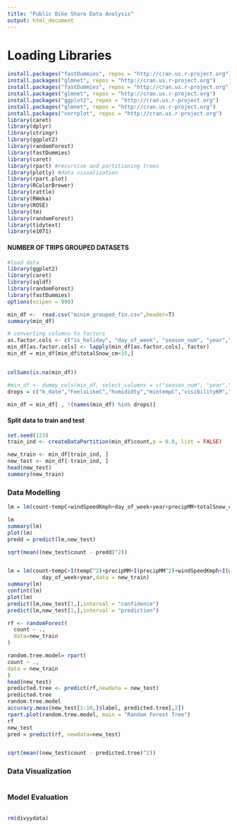 ```yaml
---
title: "Public Bike Share Data Analysis"
output: html_document
--- 
```


# Loading Libraries #

```r
install.packages("fastDummies", repos = "http://cran.us.r-project.org")
install.packages("glmnet", repos = "http://cran.us.r-project.org")
install.packages("fastDummies", repos = "http://cran.us.r-project.org")
install.packages("glmnet", repos = "http://cran.us.r-project.org")
install.packages("ggplot2", repos = "http://cran.us.r-project.org")
install.packages("glmnet", repos = "http://cran.us.r-project.org")
install.packages("corrplot", repos = "http://cran.us.r-project.org")
library(caret)
library(dplyr)
library(stringr)
library(ggplot2)
library(randomForest)
library(fastDummies)
library(caret)
library(rpart) #recursive and partitioning trees
library(plotly) #data visualization
library(rpart.plot)
library(RColorBrewer)
library(rattle)
library(RWeka)
library(ROSE)
library(tm)
library(randomForest)
library(tidytext)
library(e1071)
```


#### NUMBER OF TRIPS GROUPED DATASETS
```r
#load data
library(ggplot2)
library(caret)
library(sqldf)
library(randomForest)
library(fastDummies)
options(scipen = 999)

min_df <-  read.csv("minim_grouped_fin.csv",header=T)
summary(min_df)

# converting columns to factors
as.factor.cols <- c("is_holiday", "day_of_week", "season_num", "year","day","month")
min_df[as.factor.cols] <- lapply(min_df[as.factor.cols], factor)
min_df = min_df[min_df$totalSnow_cm<15,]


colSums(is.na(min_df))

#min_df <- dummy_cols(min_df, select_columns = c("season_num", "year","is_holiday","day_of_week","month"), remove_selected_columns =TRUE)
drops = c("k_date","FeelsLikeC","humididty","mintempC","visibilityKM","month","uvIndex","cloudcover","day","start_station_name")

min_df = min_df[ , !(names(min_df) %in% drops)]

```


#### Split data to train and test 
```r
set.seed(123)
train_ind <- createDataPartition(min_df$count,p = 0.8, list = FALSE)

new_train <- min_df[train_ind, ]
new_test <- min_df[-train_ind, ]
head(new_test)
summary(new_train)
```

### Data Modelling ###
```r

lm = lm(count~tempC+windSpeedKmph+day_of_week+year+precipMM+totalSnow_cm,data = new_train)

lm
summary(lm)
plot(lm)
predd = predict(lm,new_test)

sqrt(mean((new_test$count - predd)^2))


lm = lm(count~tempC+I(tempC^2)+precipMM+I(precipMM^2)+windSpeedKmph+I(windSpeedKmph^2)+
           day_of_week+year,data = new_train)
summary(lm)
confint(lm)
plot(lm)
predict(lm,new_test[1,],interval = "confidence")
predict(lm,new_test[1,],interval = "prediction")

```


```r
rf <- randomForest(
  count ~ .,
  data=new_train
)

random.tree.model= rpart(
count ~ .,
data = new_train
)
head(new_test)
predicted.tree <- predict(rf,newdata = new_test)
predicted.tree
random.tree.model
accuracy.meas(new_test[1:10,]$label, predicted.tree[,2])
rpart.plot(random.tree.model, main = "Random Forest Tree")
rf
new_test
pred = predict(rf, newdata=new_test)


sqrt(mean((new_test$count - predicted.tree)^2))

```

### Data Visualization ##
```r

```


### Model Evaluation ###

```r

```


```r
rm(divyydata)
```
